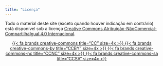 ```yaml
---
title: "Licença"
---
```


Todo o material deste site (exceto quando houver indicação em contrário) está disponível sob a licença [Creative Commons Atribuição-NãoComercial-CompartilhaIgual 4.0 Internacional](https://creativecommons.org/licenses/by-nc-sa/4.0/deed.pt_BR).

:::{style="text-align: center;"}

[{{< fa brands creative-commons title="CC" size=4x >}} {{< fa brands creative-commons-by title="CCBY" size=4x >}} {{< fa brands creative-commons-nc title="CCNC" size=4x >}} {{< fa brands creative-commons-sa title="CCSA" size=4x >}}](https://creativecommons.org/licenses/by-nc-sa/4.0/deed.pt_BR)

:::
